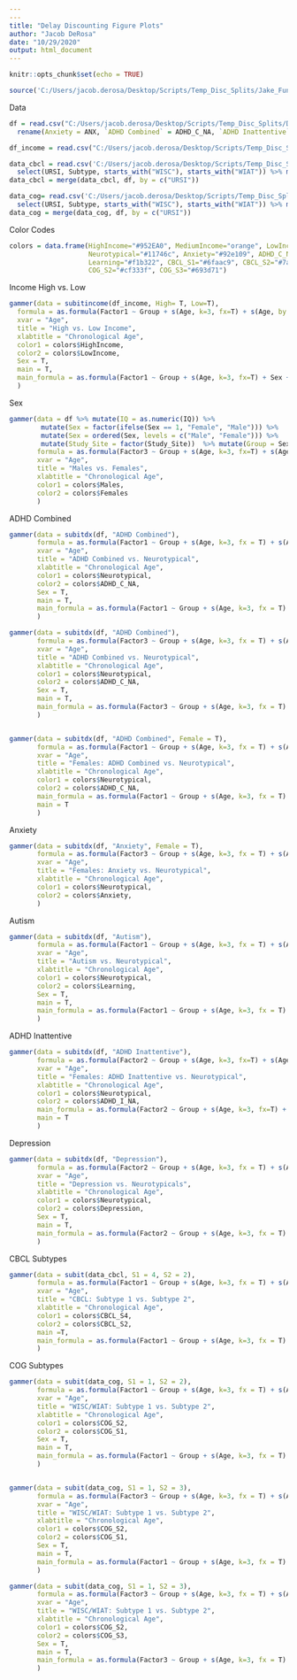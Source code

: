 ```yaml
---
---
title: "Delay Discounting Figure Plots"
author: "Jacob DeRosa"
date: "10/29/2020"
output: html_document
---
```


```r
knitr::opts_chunk$set(echo = TRUE)
```

```r

source('C:/Users/jacob.derosa/Desktop/Scripts/Temp_Disc_Splits/Jake_Functions.R')

```

Data
```r

df = read.csv("C:/Users/jacob.derosa/Desktop/Scripts/Temp_Disc_Splits/Data/temp_disc_df.csv", header = T, sep = ",") %>% 
  rename(Anxiety = ANX, `ADHD Combined` = ADHD_C_NA, `ADHD Inattentive` = ADHD_I_NA, Depression = DEP, `Learning Disorders` = LD, `Autism` = ASD_NA) 

df_income = read.csv("C:/Users/jacob.derosa/Desktop/Scripts/Temp_Disc_Splits/Data/temp_disc_df._income.csv", header = T, sep = ",") 

data_cbcl = read.csv('C:/Users/jacob.derosa/Desktop/Scripts/Temp_Disc_Splits/Subtype_Data/CBCL_Subtypes.csv', header = T, sep = ",") %>% 
  select(URSI, Subtype, starts_with("WISC"), starts_with("WIAT")) %>% mutate(Subtype = as.factor(Subtype))
data_cbcl = merge(data_cbcl, df, by = c("URSI"))

data_cog= read.csv('C:/Users/jacob.derosa/Desktop/Scripts/Temp_Disc_Splits/Subtype_Data/Cog_Subtypes.csv', header = T, sep = ",") %>% 
  select(URSI, Subtype, starts_with("WISC"), starts_with("WIAT")) %>% mutate(Subtype = as.factor(Subtype))
data_cog = merge(data_cog, df, by = c("URSI"))

```

Color Codes
```r

colors = data.frame(HighIncome="#952EA0", MediumIncome="orange", LowIncome="#ED5983", Males="#0091FF", Females="#ff00d9", 
                    Neurotypical="#11746c", Anxiety="#92e109", ADHD_C_NA="#ff6e00", ASD_NA ="#ece552", ADHD_I_NA="#5c0000", Depression="#a150d3",
                    Learning="#f1b322", CBCL_S1="#6faac9", CBCL_S2="#7a5195", CBCL_S3="#ef5675", CBCL_S4="#ffa600", COG_S1="#428832", 
                    COG_S2="#cf333f", COG_S3="#693d71")

```

Income High vs. Low
```r

gammer(data = subitincome(df_income, High= T, Low=T), 
  formula = as.formula(Factor1 ~ Group + s(Age, k=3, fx=T) + s(Age, by = Group, k=3, fx=T) + Sex + s(Study_Site, bs = "re")),
  xvar = "Age", 
  title = "High vs. Low Income", 
  xlabtitle = "Chronological Age", 
  color1 = colors$HighIncome,
  color2 = colors$LowIncome,
  Sex = T,
  main = T, 
  main_formula = as.formula(Factor1 ~ Group + s(Age, k=3, fx=T) + Sex + s(Study_Site, bs = "re"))
  )


```

Sex 
```r

gammer(data = df %>% mutate(IQ = as.numeric(IQ)) %>%  
        mutate(Sex = factor(ifelse(Sex == 1, "Female", "Male"))) %>% 
        mutate(Sex = ordered(Sex, levels = c("Male", "Female"))) %>% 
        mutate(Study_Site = factor(Study_Site))  %>% mutate(Group = Sex), 
       formula = as.formula(Factor3 ~ Group + s(Age, k=3, fx=T) + s(Age, by = Group, k=3, fx=T) + s(Study_Site, bs = "re")), 
       xvar = "Age", 
       title = "Males vs. Females", 
       xlabtitle = "Chronological Age", 
       color1 = colors$Males,
       color2 = colors$Females
       )

```

ADHD Combined 
```r

gammer(data = subitdx(df, "ADHD Combined"), 
       formula = as.formula(Factor1 ~ Group + s(Age, k=3, fx = T) + s(Age, by = Group, k=3, fx = T) + Sex + s(Study_Site, bs = "re")), 
       xvar = "Age", 
       title = "ADHD Combined vs. Neurotypical", 
       xlabtitle = "Chronological Age", 
       color1 = colors$Neurotypical,
       color2 = colors$ADHD_C_NA, 
       Sex = T,
       main = T,
       main_formula = as.formula(Factor1 ~ Group + s(Age, k=3, fx = T) + Sex + s(Study_Site, bs = "re"))
       )

gammer(data = subitdx(df, "ADHD Combined"), 
       formula = as.formula(Factor3 ~ Group + s(Age, k=3, fx = T) + s(Age, by = Group, k=3, fx = T) + Sex + s(Study_Site, bs = "re")), 
       xvar = "Age", 
       title = "ADHD Combined vs. Neurotypical", 
       xlabtitle = "Chronological Age", 
       color1 = colors$Neurotypical,
       color2 = colors$ADHD_C_NA, 
       Sex = T,
       main = T,
       main_formula = as.formula(Factor3 ~ Group + s(Age, k=3, fx = T) + Sex + s(Study_Site, bs = "re"))
       )


gammer(data = subitdx(df, "ADHD Combined", Female = T), 
       formula = as.formula(Factor1 ~ Group + s(Age, k=3, fx = T) + s(Age, by = Group, k=3, fx = T) + s(Study_Site, bs = "re")), 
       xvar = "Age", 
       title = "Females: ADHD Combined vs. Neurotypical", 
       xlabtitle = "Chronological Age", 
       color1 = colors$Neurotypical,
       color2 = colors$ADHD_C_NA,
       main_formula = as.formula(Factor1 ~ Group + s(Age, k=3, fx = T) + s(Study_Site, bs = "re")), 
       main = T
       )

```

Anxiety
```r

gammer(data = subitdx(df, "Anxiety", Female = T), 
       formula = as.formula(Factor3 ~ Group + s(Age, k=3, fx = T) + s(Age, by = Group, k=3, fx=T) + s(Study_Site, bs = "re")), 
       xvar = "Age", 
       title = "Females: Anxiety vs. Neurotypical", 
       xlabtitle = "Chronological Age", 
       color1 = colors$Neurotypical,
       color2 = colors$Anxiety, 
       )

```

Autism
```r

gammer(data = subitdx(df, "Autism"), 
       formula = as.formula(Factor1 ~ Group + s(Age, k=3, fx = T) + s(Age, by = Group, k=3, fx = T) + Sex + s(Study_Site, bs = "re")), 
       xvar = "Age", 
       title = "Autism vs. Neurotypical", 
       xlabtitle = "Chronological Age", 
       color1 = colors$Neurotypical,
       color2 = colors$Learning, 
       Sex = T,
       main = T,
       main_formula = as.formula(Factor1 ~ Group + s(Age, k=3, fx = T) + Sex + s(Study_Site, bs = "re"))
       )
```

ADHD Inattentive
```r

gammer(data = subitdx(df, "ADHD Inattentive"), 
       formula = as.formula(Factor2 ~ Group + s(Age, k=3, fx=T) + s(Age, by = Group, k=3, fx=T) + Sex + s(Study_Site, bs = "re")), 
       xvar = "Age", 
       title = "Females: ADHD Inattentive vs. Neurotypical", 
       xlabtitle = "Chronological Age", 
       color1 = colors$Neurotypical,
       color2 = colors$ADHD_I_NA,
       main_formula = as.formula(Factor2 ~ Group + s(Age, k=3, fx=T) + Sex + s(Study_Site, bs = "re")),
       main = T
       )

```

Depression 
```r

gammer(data = subitdx(df, "Depression"), 
       formula = as.formula(Factor2 ~ Group + s(Age, k=3, fx = T) + s(Age, by = Group, k=3, fx = T) + Sex + s(Study_Site, bs = "re")), 
       xvar = "Age", 
       title = "Depression vs. Neurotypicals", 
       xlabtitle = "Chronological Age", 
       color1 = colors$Neurotypical,
       color2 = colors$Depression, 
       Sex = T,
       main = T, 
       main_formula = as.formula(Factor2 ~ Group + s(Age, k=3, fx = T) + Sex + s(Study_Site, bs = "re"))
       )

```

CBCL Subtypes
```r

gammer(data = subit(data_cbcl, S1 = 4, S2 = 2), 
       formula = as.formula(Factor1 ~ Group + s(Age, k=3, fx = T) + s(Age, by = Group, k=3, fx = T) + s(Study_Site, bs = "re")), 
       xvar = "Age", 
       title = "CBCL: Subtype 1 vs. Subtype 2", 
       xlabtitle = "Chronological Age",  
       color1 = colors$CBCL_S4,
       color2 = colors$CBCL_S2, 
       main =T, 
       main_formula = as.formula(Factor1 ~ Group + s(Age, k=3, fx = T) + s(Study_Site, bs = "re"))
       )


```

COG Subtypes
```r

gammer(data = subit(data_cog, S1 = 1, S2 = 2), 
       formula = as.formula(Factor1 ~ Group + s(Age, k=3, fx = T) + s(Age, by = Group, k=3, fx = T) + Sex + s(Study_Site, bs = "re")), 
       xvar = "Age", 
       title = "WISC/WIAT: Subtype 1 vs. Subtype 2", 
       xlabtitle = "Chronological Age", 
       color1 = colors$COG_S2,
       color2 = colors$COG_S1, 
       Sex = T,
       main = T, 
       main_formula = as.formula(Factor1 ~ Group + s(Age, k=3, fx = T) + Sex + s(Study_Site, bs = "re"))
       )


gammer(data = subit(data_cog, S1 = 1, S2 = 3), 
       formula = as.formula(Factor3 ~ Group + s(Age, k=3, fx = T) + s(Age, by = Group, k=3, fx = T) + Sex + s(Study_Site, bs = "re")), 
       xvar = "Age", 
       title = "WISC/WIAT: Subtype 1 vs. Subtype 2", 
       xlabtitle = "Chronological Age", 
       color1 = colors$COG_S2,
       color2 = colors$COG_S1, 
       Sex = T,
       main = T, 
       main_formula = as.formula(Factor1 ~ Group + s(Age, k=3, fx = T) + Sex + s(Study_Site, bs = "re"))
       )

gammer(data = subit(data_cog, S1 = 1, S2 = 3), 
       formula = as.formula(Factor3 ~ Group + s(Age, k=3, fx = T) + s(Age, by = Group, k=3, fx = T) + Sex + s(Study_Site, bs = "re")), 
       xvar = "Age", 
       title = "WISC/WIAT: Subtype 1 vs. Subtype 2", 
       xlabtitle = "Chronological Age", 
       color1 = colors$COG_S2,
       color2 = colors$COG_S3, 
       Sex = T,
       main = T, 
       main_formula = as.formula(Factor3 ~ Group + s(Age, k=3, fx = T) + Sex + s(Study_Site, bs = "re"))
       )

```
